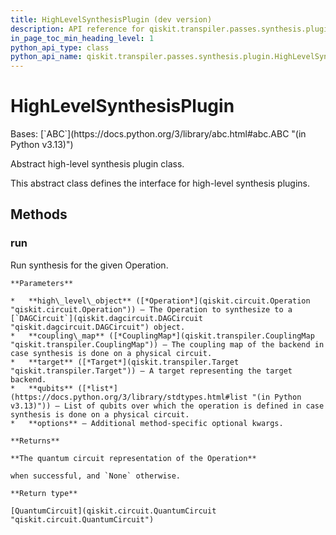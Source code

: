```yaml
---
title: HighLevelSynthesisPlugin (dev version)
description: API reference for qiskit.transpiler.passes.synthesis.plugin.HighLevelSynthesisPlugin in the dev version of qiskit
in_page_toc_min_heading_level: 1
python_api_type: class
python_api_name: qiskit.transpiler.passes.synthesis.plugin.HighLevelSynthesisPlugin
---
```


# HighLevelSynthesisPlugin

<Class id="qiskit.transpiler.passes.synthesis.plugin.HighLevelSynthesisPlugin" isDedicatedPage={true} github="https://github.com/Qiskit/qiskit/tree/stable/2.2/qiskit/transpiler/passes/synthesis/plugin.py#L660-L684" signature="qiskit.transpiler.passes.synthesis.plugin.HighLevelSynthesisPlugin" modifiers="class">
  Bases: [`ABC`](https://docs.python.org/3/library/abc.html#abc.ABC "(in Python v3.13)")

  Abstract high-level synthesis plugin class.

  This abstract class defines the interface for high-level synthesis plugins.

  ## Methods

  ### run

  <Function id="qiskit.transpiler.passes.synthesis.plugin.HighLevelSynthesisPlugin.run" github="https://github.com/Qiskit/qiskit/tree/stable/2.2/qiskit/transpiler/passes/synthesis/plugin.py#L666-L684" signature="run(high_level_object, coupling_map=None, target=None, qubits=None, **options)" modifiers="abstract">
    Run synthesis for the given Operation.

    **Parameters**

    *   **high\_level\_object** ([*Operation*](qiskit.circuit.Operation "qiskit.circuit.Operation")) – The Operation to synthesize to a [`DAGCircuit`](qiskit.dagcircuit.DAGCircuit "qiskit.dagcircuit.DAGCircuit") object.
    *   **coupling\_map** ([*CouplingMap*](qiskit.transpiler.CouplingMap "qiskit.transpiler.CouplingMap")) – The coupling map of the backend in case synthesis is done on a physical circuit.
    *   **target** ([*Target*](qiskit.transpiler.Target "qiskit.transpiler.Target")) – A target representing the target backend.
    *   **qubits** ([*list*](https://docs.python.org/3/library/stdtypes.html#list "(in Python v3.13)")) – List of qubits over which the operation is defined in case synthesis is done on a physical circuit.
    *   **options** – Additional method-specific optional kwargs.

    **Returns**

    **The quantum circuit representation of the Operation**

    when successful, and `None` otherwise.

    **Return type**

    [QuantumCircuit](qiskit.circuit.QuantumCircuit "qiskit.circuit.QuantumCircuit")
  </Function>
</Class>

